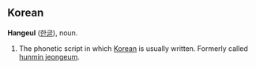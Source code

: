 ==Korean==
'''Hangeul''' ([[한글]]), noun.
#The phonetic script in which [[Korean]] is usually written.  Formerly called [[hunmin jeongeum]].